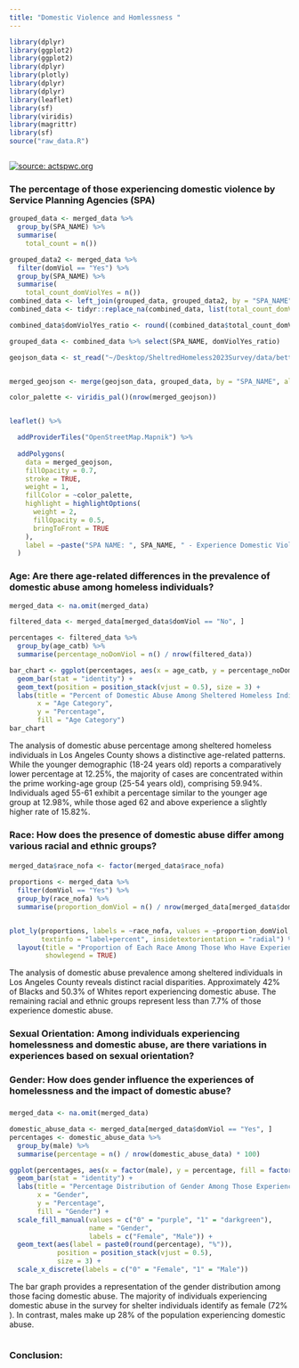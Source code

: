 ```yaml
---
title: "Domestic Violence and Homlessness "
---
```


```r
library(dplyr)
library(ggplot2)
library(ggplot2)
library(dplyr)
library(plotly)
library(dplyr)
library(dplyr)
library(leaflet)
library(sf)
library(viridis)
library(magrittr)
library(sf)
source("raw_data.R")



```

[![source: actspwc.org](images/grafic-background-violence.jpg)](https://www.actspwc.org/services/domestic-violence?page_id=67?page_id=67?page_id=21?page_id=67?page_id=67?page_id=21?page_id=21?page_id=67?page_id=21?page_id=21?page_id=67?page_id=21?page_id=21?page_id=67?page_id=67?page_id=21?page_id=67?page_id=21?page_id=67?page_id=67?page_id=21?page_id=21?page_id=67?page_id=67?page_id=21?page_id=67?page_id=21?page_id=67?page_id=21?page_id=67?page_id=21?tmpl=component&print=1?tmpl=component&print=1?tmpl=component&print=1)

### The percentage of those experiencing domestic violence by Service Planning Agencies (SPA)

```r

grouped_data <- merged_data %>%
  group_by(SPA_NAME) %>%
  summarise(
    total_count = n())

grouped_data2 <- merged_data %>%
  filter(domViol == "Yes") %>%
  group_by(SPA_NAME) %>%
  summarise(
    total_count_domViolYes = n())
combined_data <- left_join(grouped_data, grouped_data2, by = "SPA_NAME")
combined_data <- tidyr::replace_na(combined_data, list(total_count_domViolYes = 0))

combined_data$domViolYes_ratio <- round((combined_data$total_count_domViolYes / combined_data$total_count) * 100, 2)

grouped_data <- combined_data %>% select(SPA_NAME, domViolYes_ratio)

geojson_data <- st_read("~/Desktop/SheltredHomeless2023Survey/data/better.geojson", quiet = TRUE)


merged_geojson <- merge(geojson_data, grouped_data, by = "SPA_NAME", all.x = TRUE)

color_palette <- viridis_pal()(nrow(merged_geojson))


leaflet() %>%

  addProviderTiles("OpenStreetMap.Mapnik") %>%
  
  addPolygons(
    data = merged_geojson,
    fillOpacity = 0.7,
    stroke = TRUE,
    weight = 1,
    fillColor = ~color_palette,
    highlight = highlightOptions(
      weight = 2,
      fillOpacity = 0.5,
      bringToFront = TRUE
    ),
    label = ~paste("SPA NAME: ", SPA_NAME, " - Experience Domestic Violence (%): ", domViolYes_ratio)
  )

```

### **Age: Are there age-related differences in the prevalence of domestic abuse among homeless individuals?**

```r
merged_data <- na.omit(merged_data)

filtered_data <- merged_data[merged_data$domViol == "No", ]

percentages <- filtered_data %>%
  group_by(age_catb) %>%
  summarise(percentage_noDomViol = n() / nrow(filtered_data))

bar_chart <- ggplot(percentages, aes(x = age_catb, y = percentage_noDomViol, fill = age_catb, label = scales::percent(percentage_noDomViol))) +
  geom_bar(stat = "identity") +
  geom_text(position = position_stack(vjust = 0.5), size = 3) +
  labs(title = "Percent of Domestic Abuse Among Sheltered Homeless Individuals by Age (No Domestic Violence)",
       x = "Age Category",
       y = "Percentage",
       fill = "Age Category")
bar_chart


```

The analysis of domestic abuse percentage among sheltered homeless individuals in Los Angeles County shows a distinctive age-related patterns. While the younger demographic (18-24 years old) reports a comparatively lower percentage at 12.25%, the majority of cases are concentrated within the prime working-age group (25-54 years old), comprising 59.94%. Individuals aged 55-61 exhibit a percentage similar to the younger age group at 12.98%, while those aged 62 and above experience a slightly higher rate of 15.82%.

### Race: How does the presence of domestic abuse differ among various racial and ethnic groups?

#### 

```r
merged_data$race_nofa <- factor(merged_data$race_nofa)

proportions <- merged_data %>%
  filter(domViol == "Yes") %>%
  group_by(race_nofa) %>%
  summarise(proportion_domViol = n() / nrow(merged_data[merged_data$domViol == "Yes", ]))


plot_ly(proportions, labels = ~race_nofa, values = ~proportion_domViol, type = "pie",
        textinfo = "label+percent", insidetextorientation = "radial") %>%
  layout(title = "Proportion of Each Race Among Those Who Have Experienced Domestic Abuse",
         showlegend = TRUE)
```

The analysis of domestic abuse prevalence among sheltered individuals in Los Angeles County reveals distinct racial disparities. Approximately 42% of Blacks and 50.3% of Whites report experiencing domestic abuse. The remaining racial and ethnic groups represent less than 7.7% of those experience domestic abuse.

### Sexual Orientation: Among individuals experiencing homelessness and domestic abuse, are there variations in experiences based on sexual orientation?

### 

### Gender: How does gender influence the experiences of homelessness and the impact of domestic abuse?

### 

```r


merged_data <- na.omit(merged_data)

domestic_abuse_data <- merged_data[merged_data$domViol == "Yes", ]
percentages <- domestic_abuse_data %>%
  group_by(male) %>%
  summarise(percentage = n() / nrow(domestic_abuse_data) * 100)

ggplot(percentages, aes(x = factor(male), y = percentage, fill = factor(male))) +
  geom_bar(stat = "identity") +
  labs(title = "Percentage Distribution of Gender Among Those Experiencing Domestic Abuse",
       x = "Gender",
       y = "Percentage",
       fill = "Gender") +
  scale_fill_manual(values = c("0" = "purple", "1" = "darkgreen"),
                    name = "Gender",
                    labels = c("Female", "Male")) +
  geom_text(aes(label = paste0(round(percentage), "%")),
            position = position_stack(vjust = 0.5),
            size = 3) + 
  scale_x_discrete(labels = c("0" = "Female", "1" = "Male")) 

```

The bar graph provides a representation of the gender distribution among those facing domestic abuse. The majority of individuals experiencing domestic abuse in the survey for shelter individuals identify as female (72% ). In contrast, males make up 28% of the population experiencing domestic abuse.

```r

 

```

### Conclusion:
